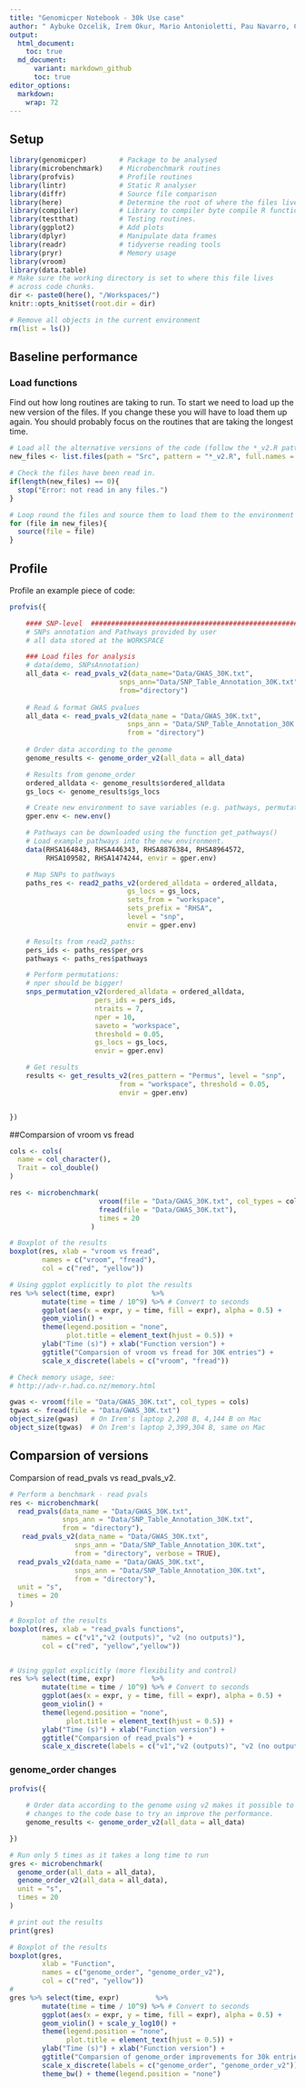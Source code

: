 ```yaml
---
title: "Genomicper Notebook - 30k Use case"
author: " Aybuke Ozcelik, Irem Okur, Mario Antonioletti, Pau Navarro, Claudia Cabrera"
output: 
  html_document:
    toc: true
  md_document:
      variant: markdown_github
      toc: true
editor_options: 
  markdown: 
    wrap: 72
---
```


## Setup

```r

library(genomicper)        # Package to be analysed
library(microbenchmark)    # Microbenchmark routines
library(profvis)           # Profile routines
library(lintr)             # Static R analyser
library(diffr)             # Source file comparison
library(here)              # Determine the root of where the files live
library(compiler)          # Library to compiler byte compile R functions
library(testthat)          # Testing routines.
library(ggplot2)           # Add plots
library(dplyr)             # Manipulate data frames
library(readr)             # tidyverse reading tools
library(pryr)              # Memory usage
library(vroom)
library(data.table)
# Make sure the working directory is set to where this file lives
# across code chunks.
dir <- paste0(here(), "/Workspaces/")
knitr::opts_knit$set(root.dir = dir)

# Remove all objects in the current environment
rm(list = ls())

```

## Baseline performance

### Load functions

Find out how long routines are taking to run. To start we need to load up the
new version of the files. If you change these you will have to load them up 
again. You should probably focus on the routines that are taking the longest 
time.

```r

# Load all the alternative versions of the code (follow the *_v2.R pattern)
new_files <- list.files(path = "Src", pattern = "*_v2.R", full.names = TRUE)

# Check the files have been read in.
if(length(new_files) == 0){
  stop("Error: not read in any files.")
}

# Loop round the files and source them to load them to the environment
for (file in new_files){
  source(file = file)
}

```

## Profile

Profile an example piece of code:

```r

profvis({

    #### SNP-level  ##########################################################
    # SNPs annotation and Pathways provided by user
    # all data stored at the WORKSPACE

    ### Load files for analysis
    # data(demo, SNPsAnnotation)
    all_data <- read_pvals_v2(data_name="Data/GWAS_30K.txt", 
                           snps_ann="Data/SNP_Table_Annotation_30K.txt",
                           from="directory")
    
    # Read & format GWAS pvalues
    all_data <- read_pvals_v2(data_name = "Data/GWAS_30K.txt", 
                             snps_ann = "Data/SNP_Table_Annotation_30K.txt",
                             from = "directory")
    
    # Order data according to the genome
    genome_results <- genome_order_v2(all_data = all_data)

    # Results from genome_order
    ordered_alldata <- genome_results$ordered_alldata
    gs_locs <- genome_results$gs_locs

    # Create new environment to save variables (e.g. pathways, permutations):
    gper.env <- new.env()

    # Pathways can be downloaded using the function get_pathways()
    # Load example pathways into the new environment.
    data(RHSA164843, RHSA446343, RHSA8876384, RHSA8964572,
         RHSA109582, RHSA1474244, envir = gper.env)

    # Map SNPs to pathways
    paths_res <- read2_paths_v2(ordered_alldata = ordered_alldata,
                             gs_locs = gs_locs,
                             sets_from = "workspace",
                             sets_prefix = "RHSA",
                             level = "snp",
                             envir = gper.env)

    # Results from read2_paths:
    pers_ids <- paths_res$per_ors
    pathways <- paths_res$pathways

    # Perform permutations:
    # nper should be bigger!
    snps_permutation_v2(ordered_alldata = ordered_alldata,
                     pers_ids = pers_ids, 
                     ntraits = 7, 
                     nper = 10, 
                     saveto = "workspace",
                     threshold = 0.05, 
                     gs_locs = gs_locs, 
                     envir = gper.env)

    # Get results
    results <- get_results_v2(res_pattern = "Permus", level = "snp",
                           from = "workspace", threshold = 0.05,
                           envir = gper.env)


})

```

##Comparsion of vroom vs fread 

```r

cols <- cols(
  name = col_character(),
  Trait = col_double()
)

res <- microbenchmark(
                      vroom(file = "Data/GWAS_30K.txt", col_types = cols),
                      fread(file = "Data/GWAS_30K.txt"),
                      times = 20
                    )

# Boxplot of the results
boxplot(res, xlab = "vroom vs fread", 
        names = c("vroom", "fread"),
        col = c("red", "yellow"))

# Using ggplot explicitly to plot the results
res %>% select(time, expr)         %>% 
        mutate(time = time / 10^9) %>% # Convert to seconds
        ggplot(aes(x = expr, y = time, fill = expr), alpha = 0.5) +
        geom_violin() +
        theme(legend.position = "none", 
              plot.title = element_text(hjust = 0.5)) +
        ylab("Time (s)") + xlab("Function version") +
        ggtitle("Comparsion of vroom vs fread for 30K entries") +
        scale_x_discrete(labels = c("vroom", "fread")) 

# Check memory usage, see:
# http://adv-r.had.co.nz/memory.html

gwas <- vroom(file = "Data/GWAS_30K.txt", col_types = cols)
tgwas <- fread(file = "Data/GWAS_30K.txt")
object_size(gwas)   # On Irem's laptop 2,208 B, 4,144 B on Mac
object_size(tgwas)  # On Irem's laptop 2,399,304 B, same on Mac


```

## Comparsion of versions

Comparsion of read_pvals vs read_pvals_v2.

```r

# Perform a benchmark - read pvals
res <- microbenchmark(
  read_pvals(data_name = "Data/GWAS_30K.txt", 
             snps_ann = "Data/SNP_Table_Annotation_30K.txt",
             from = "directory"),
   read_pvals_v2(data_name = "Data/GWAS_30K.txt", 
                snps_ann = "Data/SNP_Table_Annotation_30K.txt",
                from = "directory", verbose = TRUE),
  read_pvals_v2(data_name = "Data/GWAS_30K.txt", 
                snps_ann = "Data/SNP_Table_Annotation_30K.txt",
                from = "directory"),
  unit = "s",
  times = 20
)

# Boxplot of the results
boxplot(res, xlab = "read_pvals functions", 
        names = c("v1","v2 (outputs)", "v2 (no outputs)"),
        col = c("red", "yellow","yellow"))


# Using ggplot explicitly (more flexibility and control)
res %>% select(time, expr)         %>% 
        mutate(time = time / 10^9) %>% # Convert to seconds
        ggplot(aes(x = expr, y = time, fill = expr), alpha = 0.5) +
        geom_violin() +
        theme(legend.position = "none", 
              plot.title = element_text(hjust = 0.5)) +
        ylab("Time (s)") + xlab("Function version") +
        ggtitle("Comparsion of read_pvals") +
        scale_x_discrete(labels = c("v1","v2 (outputs)", "v2 (no output)")) 


```
### genome_order changes

```r

profvis({
  
    # Order data according to the genome using v2 makes it possible to make
    # changes to the code base to try an improve the performance.
    genome_results <- genome_order_v2(all_data = all_data)

})


```

```r

# Run only 5 times as it takes a long time to run
gres <- microbenchmark(
  genome_order(all_data = all_data),
  genome_order_v2(all_data = all_data),
  unit = "s",
  times = 20
)

# print out the results
print(gres)

# Boxplot of the results
boxplot(gres, 
        xlab = "Function", 
        names = c("genome_order", "genome_order_v2"),
        col = c("red", "yellow"))
#
gres %>% select(time, expr)         %>% 
        mutate(time = time / 10^9) %>% # Convert to seconds
        ggplot(aes(x = expr, y = time, fill = expr), alpha = 0.5) +
        geom_violin() + scale_y_log10() +
        theme(legend.position = "none", 
              plot.title = element_text(hjust = 0.5)) +
        ylab("Time (s)") + xlab("Function version") +
        ggtitle("Comparsion of genome_order improvements for 30k entries") +
        scale_x_discrete(labels = c("genome_order", "genome_order_v2")) +
        theme_bw() + theme(legend.position = "none")

```

